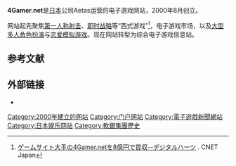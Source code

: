 {{NoteTA
| G1=Games
}}
{{About|一家日本电子游戏网站|台湾电子竞技组织|4Gamers}}
{{Infobox website
| commercial = 是
| owner = Aetas Inc.
| current_status = 在线
| launch_date = 2000年8月
| alexa= {{Increase}} 1,529（{{as of|2015|October|1|alt=2015年10月}}）<ref>{{cite web|url=http://www.alexa.com/siteinfo/4gamer.net|title=4gamer.net Site Overview|publisher=[[Alexa_Internet|Alexa Internet]]|accessdate=2015-10-01|archive-date=2020-07-26|archive-url=https://web.archive.org/web/20200726103123/https://www.alexa.com/siteinfo/4gamer.net|dead-url=no}}</ref>
}}

'''4Gamer.net'''是[[日本|日本]]公司Aetas运营的电子游戏网站，2000年8月创立。

网站起先聚焦[[第一人称射击|第一人称射击]]、[[即时战略|即时战略]]等“西式游戏”<ref name="major">[http://japan.cnet.com/news/business/35024734/ ゲームサイト大手の4Gamer.netを8億円で買収--デジタルハーツ] {{Wayback|url=http://japan.cnet.com/news/business/35024734/ |date=20160304023038 }}. CNET Japan</ref>，电子游戏市场，以及[[大型多人在线角色扮演游戏|大型多人角色扮演]]与[[戀愛模擬遊戲|恋爱模拟游戏]]。现在网站转型为综合电子游戏信息站。

== 参考文献 ==
{{Reflist}}

== 外部链接 ==
* {{Official|http://www.4gamer.net/}}{{ja}}

{{電子遊戲媒體}}
{{DEFAULTSORT:4Gamer.net}}
[[Category:2000年建立的网站|Category:2000年建立的网站]]
[[Category:门户网站|Category:门户网站]]
[[Category:電子遊戲新聞網站|Category:電子遊戲新聞網站]]
[[Category:日本娱乐网站|Category:日本娱乐网站]]
[[Category:軟銀集團歷史|Category:軟銀集團歷史]]
{{Videogame-website-stub}}